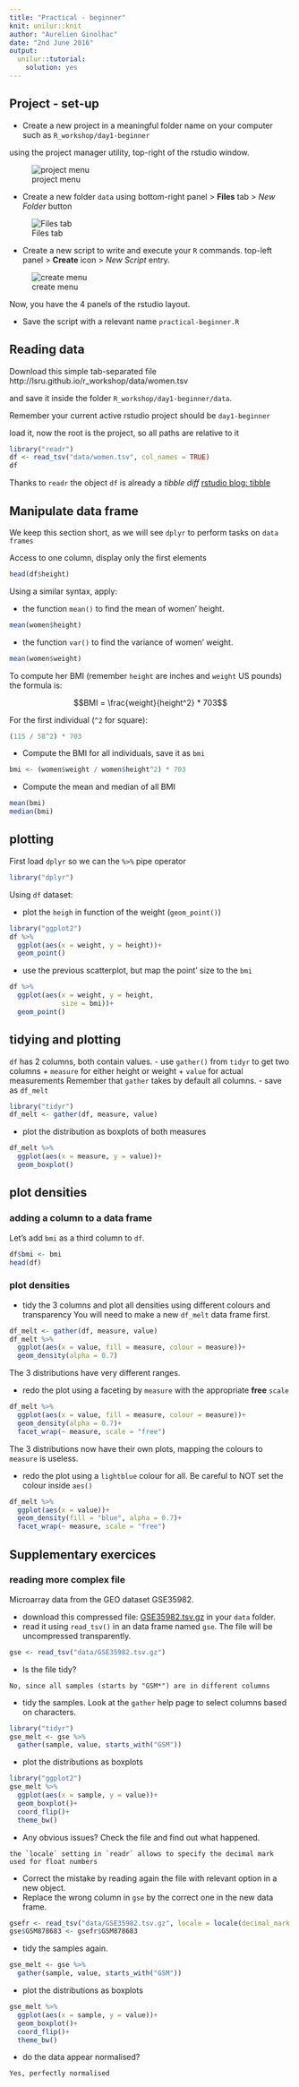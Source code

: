 ```yaml
---
title: "Practical - beginner"
knit: unilur::knit
author: "Aurelien Ginolhac"
date: "2nd June 2016"
output:
  unilur::tutorial:
    solution: yes
---
```



## Project - set-up

- Create a new project in a meaningful folder name on your computer such as
`R_workshop/day1-beginner`

using the project manager utility, top-right of the rstudio window.

![project menu](img/rstudio_project.png)

- Create a new folder `data` using bottom-right panel > **Files** tab > _New Folder_ button 

![Files tab](img/rstudio_newfolder.png)

- Create a new script to write and execute your `R` commands.
top-left panel > **Create** icon > _New Script_ entry.

![create menu](img/rstudio_newscript.png)

Now, you have the 4 panels of the rstudio layout.

- Save the script with a relevant name `practical-beginner.R`

## Reading data

Download this simple tab-separated file
http://lsru.github.io/r_workshop/data/women.tsv

and save it inside the folder `R_workshop/day1-beginner/data`.

Remember your current active rstudio project should be `day1-beginner`

load it, now the root is the project, so all paths are relative to it
```r
library("readr")
df <- read_tsv("data/women.tsv", col_names = TRUE)
df
```

Thanks to `readr` the object `df` is already a _tibble diff_ [rstudio blog: tibble](https://blog.rstudio.org/2016/03/24/tibble-1-0-0/)


## Manipulate data frame

We keep this section short, as we will see `dplyr` to perform tasks on `data frames`

Access to one column, display only the first elements
```r
head(df$height)
```

Using a similar syntax, apply:

- the function `mean()` to find the mean of women' height.
```r
mean(women$height)
```
- the function `var()` to find the variance of women' weight.
```r
mean(women$weight)
```

To compute her BMI (remember `height` are inches and `weight` US pounds) the formula is:

$$BMI = \frac{weight}{height^2} * 703$$

For the first individual (`^2` for square):
```r
(115 / 58^2) * 703
```

- Compute the BMI for all individuals, save it as `bmi`
```r
bmi <- (women$weight / women$height^2) * 703
```

- Compute the mean and median of all BMI
```r
mean(bmi)
median(bmi)
```

## plotting

First load `dplyr` so we can the `%>%` pipe operator
```r
library("dplyr")
```

Using `df` dataset:

- plot the `heigh` in function of the weight (`geom_point()`)

```r
library("ggplot2")
df %>%
  ggplot(aes(x = weight, y = height))+
  geom_point()
```

- use the previous scatterplot, but map the point' size to the `bmi`
```r
df %>%
  ggplot(aes(x = weight, y = height,
             size = bmi))+
  geom_point()
```

## tidying and plotting

`df` has 2 columns, both contain values.
- use `gather()` from `tidyr` to get two columns
  + `measure` for either height or weight
  + `value` for actual measurements
Remember that `gather` takes by default all columns.
- save as `df_melt`
```r
library("tidyr")
df_melt <- gather(df, measure, value)
```

- plot the distribution as boxplots of both measures
```r
df_melt %>%
  ggplot(aes(x = measure, y = value))+
  geom_boxplot()
```

## plot densities

### adding a column to a data frame

Let's add `bmi` as a third column to `df`.

```r
df$bmi <- bmi
head(df)
```

### plot densities

- tidy the 3 columns and plot all densities using different colours and transparency
You will need to make a new `df_melt` data frame first.
```r
df_melt <- gather(df, measure, value)
df_melt %>%
  ggplot(aes(x = value, fill = measure, colour = measure))+
  geom_density(alpha = 0.7)
```

The 3 distributions have very different ranges.

- redo the plot using a faceting by `measure` with the appropriate **free** `scale`
```r
df_melt %>%
  ggplot(aes(x = value, fill = measure, colour = measure))+
  geom_density(alpha = 0.7)+
  facet_wrap(~ measure, scale = "free")
```

The 3 distributions now have their own plots, mapping the colours to `measure` is useless.

- redo the plot using a `lightblue` colour for all. Be careful to NOT set the colour inside `aes()`
```r
df_melt %>%
  ggplot(aes(x = value))+
  geom_density(fill = "blue", alpha = 0.7)+
  facet_wrap(~ measure, scale = "free")
```

## Supplementary exercices

### reading more complex file

Microarray data from the GEO dataset GSE35982.

- download this compressed file: [GSE35982.tsv.gz](http://lsru.github.io/r_workshop/data/GSE35982.tsv.gz) in
your `data` folder.
- read it using `read_tsv()` in an data frame named `gse`. The file will be uncompressed transparently.
```r
gse <- read_tsv("data/GSE35982.tsv.gz")
```

- Is the file tidy?
```asis
No, since all samples (starts by "GSM*") are in different columns
```

- tidy the samples. Look at the `gather` help page to select columns based on characters.
```r
library("tidyr")
gse_melt <- gse %>%
  gather(sample, value, starts_with("GSM"))
```

- plot the distributions as boxplots
```r
library("ggplot2")
gse_melt %>%
  ggplot(aes(x = sample, y = value))+
  geom_boxplot()+
  coord_flip()+
  theme_bw()
```

- Any obvious issues? Check the file and find out what happened.
```asis
the `locale` setting in `readr` allows to specify the decimal mark used for float numbers
```
- Correct the mistake by reading again the file with relevant option in a new object.
- Replace the wrong column in `gse` by the correct one in the new data frame.
```r
gsefr <- read_tsv("data/GSE35982.tsv.gz", locale = locale(decimal_mark = ","))
gse$GSM878683 <- gsefr$GSM878683
```


- tidy the samples again.
```r
gse_melt <- gse %>%
  gather(sample, value, starts_with("GSM"))
```
- plot the distributions as boxplots
```r
gse_melt %>%
  ggplot(aes(x = sample, y = value))+
  geom_boxplot()+
  coord_flip()+
  theme_bw()
```

- do the data appear normalised?
```asis
Yes, perfectly normalised
```
